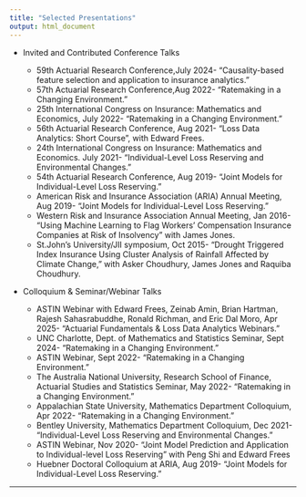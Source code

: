 ```yaml
---
title: "Selected Presentations"
output: html_document
---
```



- Invited and Contributed Conference Talks

    - 59th Actuarial Research Conference,July 2024- “Causality-based feature selection and application to insurance analytics.”
    - 57th Actuarial Research Conference,Aug 2022- “Ratemaking in a Changing Environment.”
    - 25th International Congress on Insurance: Mathematics and Economics, July 2022- “Ratemaking in a Changing Environment.”
    - 56th Actuarial Research Conference, Aug 2021- “Loss Data Analytics: Short Course”, with Edward Frees. 
    - 24th International Congress on Insurance: Mathematics and Economics. July 2021- “Individual-Level Loss Reserving and Environmental Changes.”
    - 54th Actuarial Research Conference, Aug 2019- “Joint Models for Individual-Level Loss Reserving.”
    - American Risk and Insurance Association (ARIA) Annual Meeting, Aug 2019- “Joint Models for Individual-Level Loss Reserving.”
    - Western Risk and Insurance Association Annual Meeting, Jan 2016- “Using Machine Learning to Flag Workers’ Compensation Insurance Companies at Risk of Insolvency” with James Jones.
    - St.John’s University/JII symposium, Oct 2015- “Drought Triggered Index Insurance Using Cluster Analysis of Rainfall Affected by Climate Change,” with Asker Choudhury, James Jones and Raquiba Choudhury.



- Colloquium & Seminar/Webinar Talks

    - ASTIN Webinar with Edward Frees, Zeinab Amin, Brian Hartman, Rajesh Sahasrabuddhe, Ronald Richman, and Eric Dal Moro, Apr 2025- “Actuarial Fundamentals & Loss Data Analytics Webinars.”
    - UNC Charlotte, Dept. of Mathematics and Statistics Seminar, Sept 2024- “Ratemaking in a Changing Environment.”
    - ASTIN Webinar, Sept 2022- “Ratemaking in a Changing Environment.”
    - The Australia National University, Research School of Finance, Actuarial Studies and Statistics Seminar, May 2022- “Ratemaking in a Changing Environment.”
    - Appalachian State University, Mathematics Department Colloquium, Apr 2022- “Ratemaking in a Changing Environment.”
    - Bentley University, Mathematics Department Colloquium, Dec 2021- “Individual-Level Loss Reserving and Environmental Changes.”
    - ASTIN Webinar, Nov 2020- “Joint Model Prediction and Application to Individual-level Loss Reserving” with Peng Shi and Edward Frees
    - Huebner Doctoral Colloquium at ARIA, Aug 2019- “Joint Models for Individual-Level Loss Reserving.”






* * *